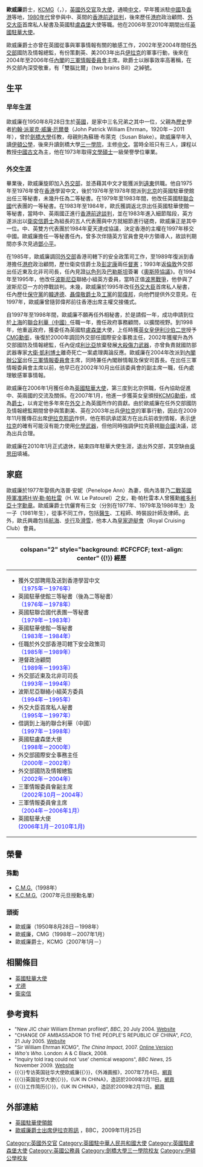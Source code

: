 {{Infobox_ President
|honorific-prefix = 
| name=
|honorific-suffix = <small>歐威廉爵士</small><br /><small>Sir William Ehrman</small>
|image=
|imagesize =
|office         =[[英國駐華大使|英國駐中華人民共和國大使]]
| monarch        = [[伊利沙伯二世|伊利沙伯二世]]
|term_start    =2006年1月
|term_end      =2010年1月
|predecessor   =[[韓魁發|韓魁發爵士]]
|successor     =[[吳思田|吳思田]]
|office2         =[[英國駐盧森堡大使|英國駐盧森堡大使]]
|term_start2    =1998年
|term_end2      =2000年
| monarch2          = [[伊利沙伯二世|伊利沙伯二世]]
|predecessor2   =[[尼克·埃蘭|尼克·埃蘭]]
|successor2     =[[戈登·威瑟爾|戈登·威瑟爾]]
|birth_date    ={{birth date and age|1950|8|28}}
|birth_place   ={{UK}}
|death_date    =
|death_place   =
|party=
}}

'''歐威廉'''爵士，[[聖米迦勒及聖喬治爵級司令勳章|KCMG]]（{{lang-en|Sir '''William Geoffrey Ehrman'''}}，{{bd|1950年|8月28日|catIdx=Ehrman, Sir William}}），[[英國|英國]][[外交官|外交官]]及[[大使|大使]]，通曉[[中文|中文]]，早年獲派駐[[中國|中國]]及[[香港|香港]]等地，[[香港1980年代|1980年代]]曾參與中、英間的[[香港主權移交|香港前途談判]]，後來歷任[[港府|港府]]政治顧問、[[英國外相|外交大臣]]首席私人秘書及英國駐[[盧森堡|盧森堡]]大使等職。他在2006年至2010年期間出任[[英國駐華大使|英國駐華大使]]。

歐威廉爵士亦曾在英國從事與軍事情報有關的敏感工作，2002年至2004年間任[[英國外交部|外交部]]國防及情報總監，有份策劃英、美2003年出兵[[伊拉克戰爭|伊拉克]]的軍事行動，後來在2004年至2006年任[[英國內閣|內閣]]的[[三軍情報委員會|三軍情報委員會]]主席。歐爵士以辦事效率高著稱，在外交部內深受敬重，有「雙腦比爾」（two brains Bill）之綽號。

==生平==
===早年生涯===
歐威廉在1950年8月28日生於[[英國|英國]]，是家中三名兄弟之其中一位，父親為[[歷史|歷史]]學者[[約翰·厄爾曼|約翰·派翠克·威廉·厄爾曼]]（John Patrick William Ehrman，1920年－2011年），曾於[[劍橋大學|劍橋大學]]任教，母親則為蘇珊·布萊克（Susan Blake）。歐威廉早年入讀[[伊頓公學|伊頓公學]]，後來升讀劍橋大學[[三一學院_(劍橋)|三一學院]]，主修[[中文|中文]]。當時全班只有三人，課程以教授[[文言文|中國古文]]為主，他在1973年取得[[文學碩士|文學碩士]]一級榮譽學位畢業。

===外交生涯===
畢業後，歐威廉旋即加入[[英國外交部|外交部]]，並憑藉其中文才能獲派到[[遠東|遠東]]供職。他自1975年至1976年曾在[[香港|香港]]學習中文，後於1976年至1978年間派到[[北京|北京]]的英國駐華使館出任三等秘書，未幾升任為二等秘書。在1979年至1983年間，他改任英國駐[[聯合國|聯合國]]代表團的一等秘書。在1983年至1984年，歐氏獲調返北京出任英國駐華使館一等秘書，當時中、英兩國正進行[[香港主權移交|香港前途談判]]，並在1983年進入細節階段，英方遂派出以[[衛奕信|衛奕信爵士]]為組長的五人代表團與中方就細節進行磋商，歐威廉正是其中一位。中、英雙方代表團於1984年夏天達成協議，決定香港的主權在1997年移交中國。歐威廉擔任一等秘書任內，曾多次伴隨英方官員會見中方領導人，故談判期間亦多次見過[[鄧小平|鄧小平]]。

在1985年，歐威廉調回[[英國外交部|外交部]]香港司轄下的安全政策司工作，至1989年復派到香港擔任[[港府|港府]]政治顧問，歷仕衛奕信爵士及[[彭定康|彭定康]]兩任[[港督|督憲]]；1993年返[[倫敦|倫敦]]外交部出任近東及北非司司長，任內見證[[以色列|以色列]]及[[巴勒斯坦|巴勒斯坦]]簽署《[[奧斯陸協議|奧斯陸協議]]》。在1994年至1995年，他改任[[波斯尼亞|波斯尼亞]]聯絡小組英方委員，當時正值[[波黑戰爭|波黑戰爭]]，他參與了波斯尼亞一方的停戰談判。未幾，歐威廉於1995年改任[[英國外相|外交大臣]]首席私人秘書，任內歷仕[[英國保守黨|保守黨]]的[[韓達德|韓達德]]、[[聶偉敬|聶偉敬爵士]]及[[英國工黨|工黨]]的[[郭偉邦|郭偉邦]]，向他們提供外交意見。在1997年，歐威廉曾隨郭偉邦前往香港出席主權交接儀式。

自1997年至1998年間，歐威廉不願再任外相秘書，於是請假一年，成功申請到位於[[上海|上海]]的[[聯合利華|聯合利華（中國）]]任職一年，擔任政府事務顧問，以擴闊視野。到1998年，他重返政府，獲委任為英國駐[[盧森堡|盧森堡]]大使，上任時獲[[英女皇|英女皇]][[伊利沙伯二世|伊利沙伯二世]]授予[[CMG|CMG勳銜]]，後復於2000年調回外交部任國際安全事務主任，2002年獲擢升為外交部國防及情報總監，任內促成[[利比亞|利比亞]]放棄發展[[大殺傷力武器|大殺傷力武器]]，亦曾負責就國防部武器專家[[大衛·凱利_(武器專家)|大衛·凱利博士]]離奇死亡一案處理輿論反應。歐威廉在2004年改派到[[內閣辦公室|內閣辦公室]]出任[[三軍情報委員會|三軍情報委員會]]主席，同時兼任內閣辦情報及保安司首長。在出任三軍情報委員會主席以前，他早已在2002年10月出任該委員會的副主席一職，任內處理敏感軍事情報。

歐威廉在2006年1月獲任命為[[英國駐華大使|英國駐華大使]]，第三度到北京供職，任內協助促進中、英兩國的交流及關係。在2007年1月，他進一步獲英女皇頒授[[KCMG|KCMG勳銜]]，成為[[爵士|爵士]]，以肯定他多年來在[[外交|外交]]上為英國所作的貢獻。由於歐威廉在任外交部國防及情報總監期間曾參與策劃美、英在2003年出兵[[伊拉克戰爭|伊拉克]]的軍事行動，因此在2009年11月獲傳召出席[[伊拉克聆訊|伊拉克聆訊]]作供，他在聆訊承認英方在出兵前收到情報，表示[[伊拉克|伊拉克]]的確有可能沒有能力使用[[化學武器|化學武器]]，但他同時強調伊拉克藐視[[聯合國|聯合國]]決議，認為出兵合理。

歐威廉在2010年1月正式退休，結束四年駐華大使生涯，退出外交部，其空缺由[[吳思田|吳思田]]填補。

==家庭==
歐威廉於1977年娶佩內洛普·安妮（Penelope Ann）為妻，佩內洛普乃[[二戰|二戰]][[英國陸軍|英國陸軍]][[准將|准將]][[赫伯特·華萊士·勒·帕杜雷|H·W·勒·帕杜雷]]（H. W. Le Patourel）之女，勒·帕杜雷本人曾獲勳[[維多利亞十字勳章|維多利亞十字勳章]]。歐威廉爵士伉儷育有三女（分別在1977年、1979年及1986年生）及一子（1981年生），從事不同工作，包括[[醫生|醫生]]、工程師、時裝設計師及律師。此外，歐氏興趣包括[[航海|航海]]、[[步行|步行]]及[[滑雪|滑雪]]，他本人為[[皇家遊艇會|皇家遊艇會]]（Royal Cruising Club）會員。

{| class="infobox bordered" style="width: 18em; font-size: 90%; text-align: left; float:right;" cellpadding="3"
|-
! colspan="2" style="background: #CFCFCF; text-align: center" {{!}} 經歷
|-
| colspan="2" style="font-size: 90%" |<div style="text-align: left">
*獲外交部聘用及送到香港學習中文<br /><span style="color: blue;">（1975年－1976年）</span>
*英國駐華使館三等秘書（後為二等秘書）<br /><span style="color: blue;">（1976年－1978年）</span>
*英國駐聯合國代表團一等秘書<br /><span style="color: blue;">（1979年－1983年）</span>
*英國駐華使館一等秘書<br /><span style="color: blue;">（1983年－1984年）</span>
*任職於外交部香港司轄下安全政策司<br /><span style="color: blue;">（1985年－1989年）</span>
*港督政治顧問<br /><span style="color: blue;">（1989年－1993年）</span>
*外交部近東及北非司司長<br /><span style="color: blue;">（1993年－1994年）</span>
*波斯尼亞聯絡小組英方委員<br /><span style="color: blue;">（1994年－1995年）</span>
*外交大臣首席私人秘書<br /><span style="color: blue;">（1995年－1997年）</span>
*借調到上海的聯合利華（中國）<br /><span style="color: blue;">（1997年－1998年）</span>
*英國駐盧森堡大使<br /><span style="color: blue;">（1998年－2000年）</span>
*外交部國際安全事務主任<br /><span style="color: blue;">（2000年－2002年）</span>
*外交部國防及情報總監<br /><span style="color: blue;">（2002年－2004年）</span>
*三軍情報委員會副主席<br /><span style="color: blue;">（2002年10月－2004年）</span>
*三軍情報委員會主席<br /><span style="color: blue;">（2004年－2006年1月）</span>
*英國駐華大使<br /><span style="color: blue;">(2006年1月－2010年1月)</span>
</div>
|}

==榮譽==
===殊勳===
* [[CMG|C.M.G.]]（1998年）
* [[KCMG|K.C.M.G.]]（2007年元旦授勳名單）

===頭銜===
* 歐威廉（1950年8月28日－1998年）
* 歐威廉，CMG（1998年－2007年1月）
* 歐威廉爵士，KCMG（2007年1月－）

==相關條目==
* [[英國駐華大使|英國駐華大使]]
* [[尤德|尤德]]
* [[衛奕信|衛奕信]]

==參考資料==
<div style="font-size:small">
* "New JIC chair William Ehrman profiled", ''BBC'', 20 July 2004. [http://news.bbc.co.uk/2/hi/uk_news/politics/3911385.stm Website] {{Wayback|url=http://news.bbc.co.uk/2/hi/uk_news/politics/3911385.stm |date=20200810031228 }}
* "CHANGE OF AMBASSADOR TO THE PEOPLE'S REPUBLIC OF CHINA", ''FCO'', 21 July 2005. [http://www.fco.gov.uk/resources/en/press-release/2005/07/fco_npr_changeambchina210705 Website]
* "Sir William Ehrman KCMG", ''The China Impact'', 2007. [http://chinamediacentre.org/files/hearing/20_June_Hearings.pdf Online Version] {{Wayback|url=http://chinamediacentre.org/files/hearing/20_June_Hearings.pdf |date=20200810031111 }}
* ''Who's Who''. London: A & C Black, 2008.
* "Inquiry told Iraq could not 'use' chemical weapons", ''BBC News'', 25 November 2009. [http://news.bbc.co.uk/2/hi/uk_news/politics/8377492.stm Website] {{Wayback|url=http://news.bbc.co.uk/2/hi/uk_news/politics/8377492.stm |date=20210326002334 }}
* {{〈}}专访英国驻华大使欧威廉{{〉}}，《外滩画报》，2007年7月4日。[http://news.sina.com.cn/w/2007-07-04/191013375566.shtml 網頁] {{Wayback|url=http://news.sina.com.cn/w/2007-07-04/191013375566.shtml |date=20200810031312 }}
* {{〈}}英国驻华大使{{〉}}，《UK IN CHINA》，造訪於2009年2月11日。[https://web.archive.org/web/20090129213703/http://ukinchina.fco.gov.uk/zh/our-offices-in-china/our-ambassador/ 網頁]
*  {{〈}}工作简历{{〉}}，《UK IN CHINA》，造訪於2009年2月11日。[https://web.archive.org/web/20090517000127/http://ukinchina.fco.gov.uk/zh/our-offices-in-china/our-ambassador/career-history 網頁]
</div>

==外部連結==
* [http://ukinchina.fco.gov.uk/en/ 英國駐華使領館] {{Wayback|url=http://ukinchina.fco.gov.uk/en/ |date=20130324204434 }}
* [http://news.bbc.co.uk/2/hi/uk_news/politics/8377492.stm 歐威廉爵士出席伊拉克聆訊] {{Wayback|url=http://news.bbc.co.uk/2/hi/uk_news/politics/8377492.stm |date=20210326002334 }}，BBC，2009年11月25日

{{s-start}}
{{s-gov}}
{{succession box
 | before = [[尼克·埃蘭|尼克·埃蘭]]
 | title  = [[英國駐盧森堡大使|英國駐盧森堡大使]]
 | years  = 1998年－2000年
 | after  = [[戈登·威瑟爾|戈登·威瑟爾]]}}
{{succession box
 | before = [[韓魁發|韓魁發爵士]]
 | title  = [[英國駐華大使|英國駐華大使]]
 | years  = 2006年1月－2010年1月
 | after  = [[吳思田|吳思田]]}}
{{end}}
{{英國駐華大使}}
{{規範控制}}

{{DEFAULTSORT:Ehrman, Sir William}}
[[Category:英國外交官|Category:英國外交官]]
[[Category:英國駐中華人民共和國大使|Category:英國駐中華人民共和國大使]]
[[Category:英國駐盧森堡大使|Category:英國駐盧森堡大使]]
[[Category:英國公務員|Category:英國公務員]]
[[Category:劍橋大學三一學院校友|Category:劍橋大學三一學院校友]]
[[Category:伊頓公學校友|Category:伊頓公學校友]]